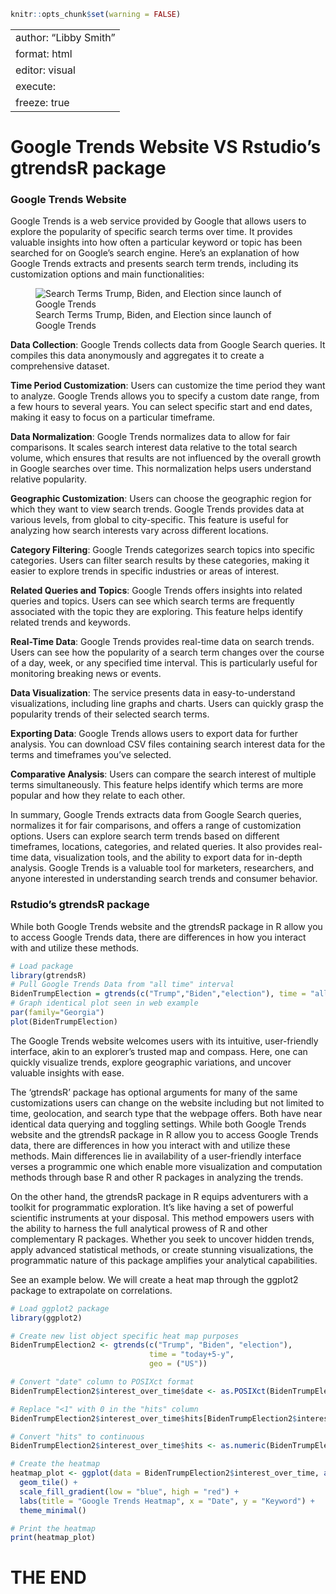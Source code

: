 ```{r setup}
knitr::opts_chunk$set(warning = FALSE)
```
---
author: "Libby Smith"
format: html
editor: visual
execute: 
  freeze: true
---

# Google Trends Website VS Rstudio's gtrendsR package

### Google Trends Website

Google Trends is a web service provided by Google that allows users to explore the popularity of specific search terms over time. It provides valuable insights into how often a particular keyword or topic has been searched for on Google's search engine. Here's an explanation of how Google Trends extracts and presents search term trends, including its customization options and main functionalities:

![Search Terms Trump, Biden, and Election since launch of Google Trends](/Screenshot(assignment2a))

**Data Collection**: Google Trends collects data from Google Search queries. It compiles this data anonymously and aggregates it to create a comprehensive dataset.

**Time Period Customization**: Users can customize the time period they want to analyze. Google Trends allows you to specify a custom date range, from a few hours to several years. You can select specific start and end dates, making it easy to focus on a particular timeframe.

**Data Normalization**: Google Trends normalizes data to allow for fair comparisons. It scales search interest data relative to the total search volume, which ensures that results are not influenced by the overall growth in Google searches over time. This normalization helps users understand relative popularity.

**Geographic Customization**: Users can choose the geographic region for which they want to view search trends. Google Trends provides data at various levels, from global to city-specific. This feature is useful for analyzing how search interests vary across different locations.

**Category Filtering**: Google Trends categorizes search topics into specific categories. Users can filter search results by these categories, making it easier to explore trends in specific industries or areas of interest.

**Related Queries and Topics**: Google Trends offers insights into related queries and topics. Users can see which search terms are frequently associated with the topic they are exploring. This feature helps identify related trends and keywords.

**Real-Time Data**: Google Trends provides real-time data on search trends. Users can see how the popularity of a search term changes over the course of a day, week, or any specified time interval. This is particularly useful for monitoring breaking news or events.

**Data Visualization**: The service presents data in easy-to-understand visualizations, including line graphs and charts. Users can quickly grasp the popularity trends of their selected search terms.

**Exporting Data**: Google Trends allows users to export data for further analysis. You can download CSV files containing search interest data for the terms and timeframes you've selected.

**Comparative Analysis**: Users can compare the search interest of multiple terms simultaneously. This feature helps identify which terms are more popular and how they relate to each other.

In summary, Google Trends extracts data from Google Search queries, normalizes it for fair comparisons, and offers a range of customization options. Users can explore search term trends based on different timeframes, locations, categories, and related queries. It also provides real-time data, visualization tools, and the ability to export data for in-depth analysis. Google Trends is a valuable tool for marketers, researchers, and anyone interested in understanding search trends and consumer behavior.

### Rstudio's gtrendsR package

While both Google Trends website and the gtrendsR package in R allow you to access Google Trends data, there are differences in how you interact with and utilize these methods.

```{r}
# Load package
library(gtrendsR)
# Pull Google Trends Data from "all time" interval
BidenTrumpElection = gtrends(c("Trump","Biden","election"), time = "all")
# Graph identical plot seen in web example
par(family="Georgia")
plot(BidenTrumpElection)
```

The Google Trends website welcomes users with its intuitive, user-friendly interface, akin to an explorer's trusted map and compass. Here, one can quickly visualize trends, explore geographic variations, and uncover valuable insights with ease.

The 'gtrendsR' package has optional arguments for many of the same customizations users can change on the website including but not limited to time, geolocation, and search type that the webpage offers. Both have near identical data querying and toggling settings. While both Google Trends website and the gtrendsR package in R allow you to access Google Trends data, there are differences in how you interact with and utilize these methods. Main differences lie in availability of a user-friendly interface verses a programmic one which enable more visualization and computation methods through base R and other R packages in analyzing the trends.

On the other hand, the gtrendsR package in R equips adventurers with a toolkit for programmatic exploration. It's like having a set of powerful scientific instruments at your disposal. This method empowers users with the ability to harness the full analytical prowess of R and other complementary R packages. Whether you seek to uncover hidden trends, apply advanced statistical methods, or create stunning visualizations, the programmatic nature of this package amplifies your analytical capabilities.

See an example below. We will create a heat map through the ggplot2 package to extrapolate on correlations.

```{r}
# Load ggplot2 package
library(ggplot2)

# Create new list object specific heat map purposes
BidenTrumpElection2 <- gtrends(c("Trump", "Biden", "election"), 
                               time = "today+5-y", 
                               geo = ("US"))

# Convert "date" column to POSIXct format
BidenTrumpElection2$interest_over_time$date <- as.POSIXct(BidenTrumpElection2$interest_over_time$date)

# Replace "<1" with 0 in the "hits" column
BidenTrumpElection2$interest_over_time$hits[BidenTrumpElection2$interest_over_time$hits == "<1"] <- 0

# Convert "hits" to continuous
BidenTrumpElection2$interest_over_time$hits <- as.numeric(BidenTrumpElection2$interest_over_time$hits)

# Create the heatmap
heatmap_plot <- ggplot(data = BidenTrumpElection2$interest_over_time, aes(x = date, y = keyword, fill = hits)) +
  geom_tile() +
  scale_fill_gradient(low = "blue", high = "red") +
  labs(title = "Google Trends Heatmap", x = "Date", y = "Keyword") +
  theme_minimal()

# Print the heatmap
print(heatmap_plot)
```

# THE END
